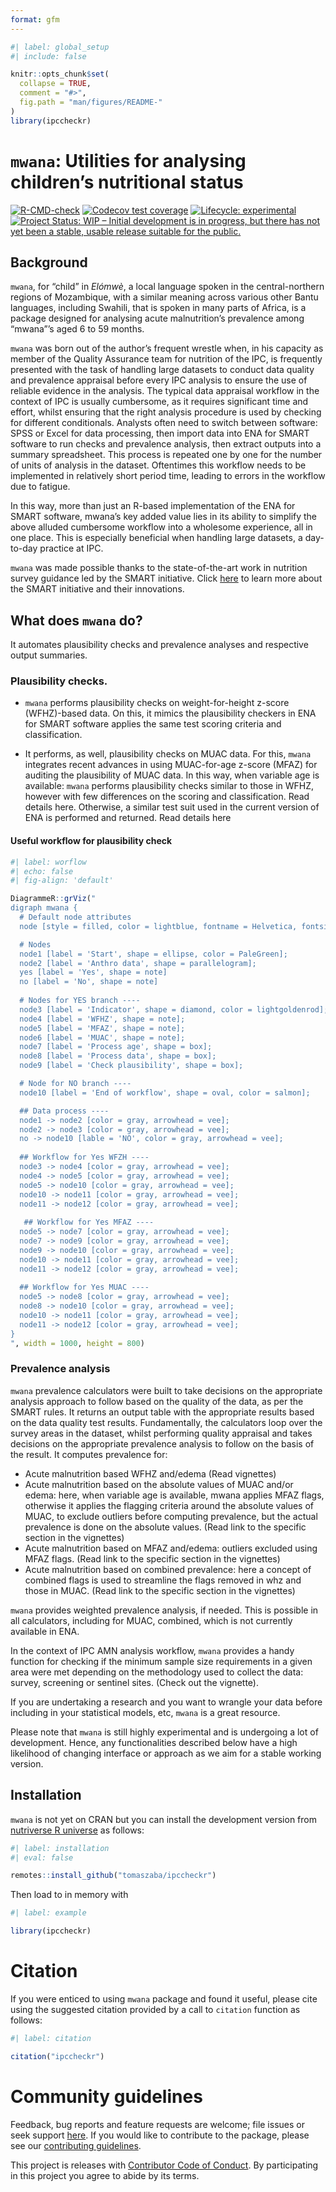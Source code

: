 ```yaml
---
format: gfm
---
```


<!-- README.md is generated from README.Rmd. Please edit that file -->

```r
#| label: global_setup
#| include: false

knitr::opts_chunk$set(
  collapse = TRUE,
  comment = "#>",
  fig.path = "man/figures/README-"
)
library(ipccheckr)
```

# `mwana`: Utilities for analysing children's nutritional status 

<!-- badges: start -->
[![R-CMD-check](https://github.com/nutriverse/mwana/actions/workflows/R-CMD-check.yaml/badge.svg)](https://github.com/tomaszaba/ipccheckr/actions/workflows/R-CMD-check.yaml)
[![Codecov test coverage](https://codecov.io/gh/nutriverse/mwana/branch/main/graph/badge.svg)](https://app.codecov.io/gh/tomaszaba/ipccheckr?branch=main)
[![Lifecycle: experimental](https://img.shields.io/badge/lifecycle-experimental-orange.svg)](https://lifecycle.r-lib.org/articles/stages.html#experimental)
[![Project Status: WIP – Initial development is in progress, but there has not yet been a stable, usable release suitable for the public.](https://www.repostatus.org/badges/latest/wip.svg)](https://www.repostatus.org/#wip)
<!-- badges: end -->

## Background

`mwana`, for “child” in *Elómwè*, a local language spoken in the central-northern regions of Mozambique, with a similar meaning across various other Bantu languages, including Swahili, that is spoken in many parts of Africa, is a package designed for analysing acute malnutrition’s prevalence among “mwana”’s aged 6 to 59 months.

`mwana` was born out of the author’s frequent wrestle when, in his capacity as member of the Quality Assurance team for nutrition of the IPC, is frequently presented with the task of handling large datasets to conduct data quality and prevalence appraisal before every IPC analysis to ensure the use of reliable evidence in the analysis. The typical data appraisal workflow in the context of IPC is usually cumbersome, as it requires significant time and effort, whilst ensuring that the right analysis procedure is used by checking for different conditionals. Analysts often need to switch between software: SPSS or Excel for data processing, then import data into ENA for SMART software to run checks and prevalence analysis, then extract outputs into a summary spreadsheet. This process is repeated one by one for the number of units of analysis in the dataset. Oftentimes this workflow needs to be implemented in relatively short period time, leading to errors in the workflow due to fatigue.  

In this way, more than just an R-based implementation of the ENA for SMART software, mwana’s key added value lies in its ability to simplify the above alluded cumbersome workflow into a wholesome experience, all in one place. This is especially beneficial when handling large datasets, a day-to-day practice at IPC.

::: {.callout-note}
`mwana` was made possible thanks to the state-of-the-art work in nutrition survey guidance led by the SMART initiative. Click [here](https://smartmethodology.org) to learn more about the SMART initiative and their innovations.
:::

## What does `mwana` do?

It automates plausibility checks and prevalence analyses and respective output summaries.

### Plausibility checks. 

  + `mwana` performs plausibility checks on weight-for-height z-score (WFHZ)-based data. On this, it mimics the plausibility checkers in ENA for SMART software applies the same test scoring criteria and classification.  

  + It performs, as well, plausibility checks on MUAC data. For this, `mwana` integrates recent advances in using MUAC-for-age z-score (MFAZ) for auditing the plausibility of MUAC data. In this way, when variable age is available: `mwana` performs plausibility checks similar to those in WFHZ, however with few differences on the scoring and classification. Read details here. Otherwise, a similar test suit used in the current version of ENA is performed and returned. Read details here

#### Useful workflow for plausibility check
```r
#| label: worflow
#| echo: false 
#| fig-align: 'default'

DiagrammeR::grViz("
digraph mwana {
  # Default node attributes
  node [style = filled, color = lightblue, fontname = Helvetica, fontsize = 12];

  # Nodes
  node1 [label = 'Start', shape = ellipse, color = PaleGreen];
  node2 [label = 'Anthro data', shape = parallelogram];
  yes [label = 'Yes', shape = note]
  no [label = 'No', shape = note]
  
  # Nodes for YES branch ----
  node3 [label = 'Indicator', shape = diamond, color = lightgoldenrod];
  node4 [label = 'WFHZ', shape = note];
  node5 [label = 'MFAZ', shape = note];
  node6 [label = 'MUAC', shape = note];
  node7 [label = 'Process age', shape = box];
  node8 [label = 'Process data', shape = box];
  node9 [label = 'Check plausibility', shape = box];

  # Node for NO branch ----
  node10 [label = 'End of workflow', shape = oval, color = salmon];

  ## Data process ----
  node1 -> node2 [color = gray, arrowhead = vee];
  node2 -> node3 [color = gray, arrowhead = vee];
  no -> node10 [lable = 'NO', color = gray, arrowhead = vee];
  
  ## Workflow for Yes WFZH ----
  node3 -> node4 [color = gray, arrowhead = vee];
  node4 -> node5 [color = gray, arrowhead = vee];
  node5 -> node10 [color = gray, arrowhead = vee];
  node10 -> node11 [color = gray, arrowhead = vee];
  node11 -> node12 [color = gray, arrowhead = vee];
  
   ## Workflow for Yes MFAZ ----
  node5 -> node7 [color = gray, arrowhead = vee];
  node7 -> node9 [color = gray, arrowhead = vee];
  node9 -> node10 [color = gray, arrowhead = vee];
  node10 -> node11 [color = gray, arrowhead = vee];
  node11 -> node12 [color = gray, arrowhead = vee];
  
  ## Workflow for Yes MUAC ----
  node5 -> node8 [color = gray, arrowhead = vee];
  node8 -> node10 [color = gray, arrowhead = vee];
  node10 -> node11 [color = gray, arrowhead = vee];
  node11 -> node12 [color = gray, arrowhead = vee];
}
", width = 1000, height = 800)
```

### Prevalence analysis

`mwana` prevalence calculators were built to take decisions on the appropriate analysis approach to follow based on the quality of the data, as per the SMART rules. It returns an output table with the appropriate results based on the data quality test results. Fundamentally, the calculators loop over the survey areas in the dataset, whilst performing quality appraisal and takes decisions on the appropriate prevalence analysis to follow on the basis of the result. It computes prevalence for: 

  + Acute malnutrition based WFHZ and/edema (Read vignettes) 
  + Acute malnutrition based on the absolute values of MUAC and/or edema: here, when variable age is available, mwana applies MFAZ flags, otherwise it applies the flagging criteria around the absolute values of MUAC, to exclude outliers before computing prevalence, but the actual prevalence is done on the absolute values. (Read link to the specific section in the vignettes)
  + Acute malnutrition based on MFAZ and/edema: outliers excluded using MFAZ flags. (Read link to the specific section in the vignettes)
  + Acute malnutrition based on combined prevalence: here a concept of combined flags is used to streamline the flags removed in whz and those in MUAC. (Read link to the specific section in the vignettes)

`mwana` provides weighted prevalence analysis, if needed. This is possible in all calculators, including for MUAC, combined, which is not currently available in ENA. 

In the context of IPC AMN analysis workflow, `mwana` provides a handy function for checking if the minimum sample size requirements in a given area were met depending on the methodology used to collect the data: survey, screening or sentinel sites. (Check out the vignette).

<div class="callout-tip">
If you are undertaking a research and you want to wrangle your data before including in your statistical models, etc, `mwana` is a great resource.
</div>

<div class="callout-warning">
Please note that `mwana` is still highly experimental and is undergoing a lot of development. Hence, any functionalities described below have a high likelihood of changing interface or approach as we aim for a stable working version.
</div>


## Installation

`mwana` is not yet on CRAN but you can install the development version from [nutriverse R universe](https://nutriverse.r-universe.dev) as follows:

```r
#| label: installation
#| eval: false

remotes::install_github("tomaszaba/ipccheckr")
```

Then load to in memory with
```r
#| label: example

library(ipccheckr)
```

# Citation

If you were enticed to using `mwana` package and found it useful, please cite using the suggested citation provided by a call to `citation` function as follows:

```r
#| label: citation

citation("ipccheckr")
```

# Community guidelines  

Feedback, bug reports and feature requests are welcome; file issues or seek support [here](https://github.com/nutriverse/mwana/issues). If you would like to contribute to the package, please see our [contributing guidelines](https://nutriverse.io/mwana/CONTRIBUTING.html).  

This project is releases with [Contributor Code of Conduct](https://nutriverse.io/mwana/CODE_OF_CONDUCT.html). By participating in this project you agree to abide by its terms.
